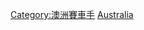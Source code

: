 {{Commonscat|Formula One drivers from Australia}}

[[Category:澳洲賽車手|Category:澳洲賽車手]]
[[Category:各國一級方程式車手|Australia]]